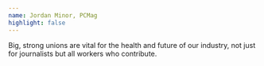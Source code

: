```yaml
---
name: Jordan Minor, PCMag
highlight: false
---
```

Big, strong unions are vital for the health and future of our industry, not just for journalists but all workers who contribute.